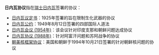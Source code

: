 '''日内瓦协议'''指在[[瑞士|瑞士]][[日内瓦|日内瓦]]签署的协议：
*[[日内瓦议定书|日内瓦议定书]]：1925年签署的旨在限制生化武器的协议
*[[日内瓦公约|日内瓦公约]]：1949年8月12日签署的四部国际人道法
*[[日内瓦会议_(1954年)|日内瓦会议 (1954年)]]：该会议针对印度支那和朝鲜问题达成协议
*[[日内瓦协议_(1988年)|日内瓦协议 (1988年)]]：针对阿富汗问题和苏阿战争的协议
*[[朝美核框架协议|朝美核框架协议]]：美国和朝鲜于1994年10月21日签署的针对朝鲜核问题的协议
{{disambig|Cat=五字消歧义}}